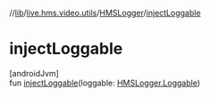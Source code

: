 //[lib](/api-reference/android/v2/home/content)/[live.hms.video.utils](../index)/[HMSLogger](index)/[injectLoggable](inject-loggable)

# injectLoggable

[androidJvm]\
fun [injectLoggable](inject-loggable)(loggable: [HMSLogger.Loggable](-loggable/index))
